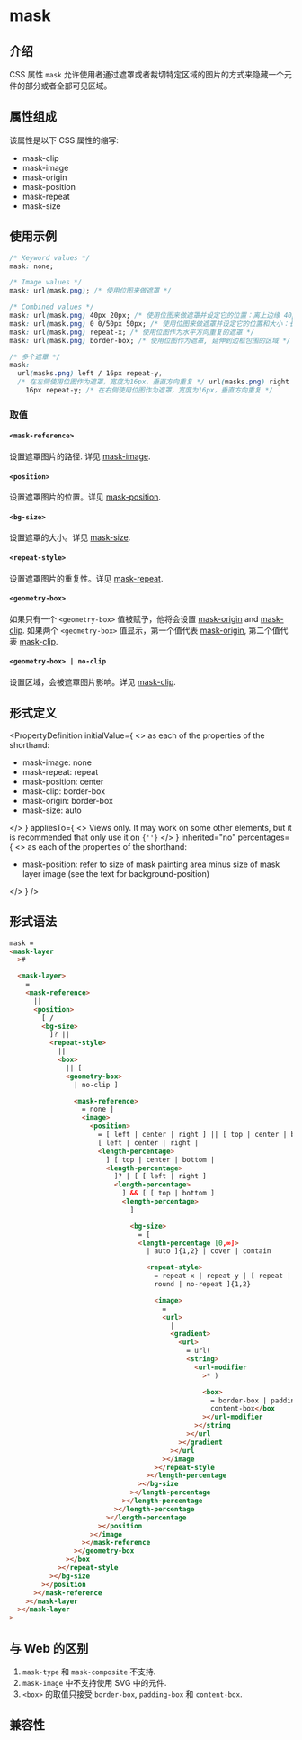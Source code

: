 # mask

## 介绍

CSS 属性 `mask` 允许使用者通过遮罩或者裁切特定区域的图片的方式来隐藏一个元件的部分或者全部可见区域。

## 属性组成

该属性是以下 CSS 属性的缩写:

- mask-clip
- mask-image
- mask-origin
- mask-position
- mask-repeat
- mask-size

## 使用示例


<Go
  example="css-api"
  defaultFile="src/mask/App.tsx"
  img="/assets/doc/css/mask.jpg"
  entry="src/mask"
  defaultEntryFile="dist/mask.lynx.bundle"
/>

```css
/* Keyword values */
mask: none;

/* Image values */
mask: url(mask.png); /* 使用位图来做遮罩 */

/* Combined values */
mask: url(mask.png) 40px 20px; /* 使用位图来做遮罩并设定它的位置：离上边缘 40px，离左边缘 20px */
mask: url(mask.png) 0 0/50px 50px; /* 使用位图来做遮罩并设定它的位置和大小：长宽都是 50px */
mask: url(mask.png) repeat-x; /* 使用位图作为水平方向重复的遮罩 */
mask: url(mask.png) border-box; /* 使用位图作为遮罩, 延伸到边框包围的区域 */

/* 多个遮罩 */
mask:
  url(masks.png) left / 16px repeat-y,
  /* 在左侧使用位图作为遮罩，宽度为16px，垂直方向重复 */ url(masks.png) right /
    16px repeat-y; /* 在右侧使用位图作为遮罩，宽度为16px，垂直方向重复 */
```

### 取值

#### `<mask-reference>`

设置遮罩图片的路径. 详见 [mask-image](./mask-image).

#### `<position>`

设置遮罩图片的位置。详见 [mask-position]().

#### `<bg-size>`

设置遮罩的大小。详见 [mask-size]().

#### `<repeat-style>`

设置遮罩图片的重复性。详见 [mask-repeat]().

#### `<geometry-box>`

如果只有一个 `<geometry-box>` 值被赋予，他将会设置 [mask-origin]() and [mask-clip](). 如果两个 `<geometry-box>` 值显示，第一个值代表 [mask-origin](), 第二个值代表 [mask-clip]().

#### `<geometry-box> | no-clip`

设置区域，会被遮罩图片影响。详见 [mask-clip]().

## 形式定义


<PropertyDefinition
  initialValue={
    <>
      as each of the properties of the shorthand: <br />
      <ul>
        <li>mask-image: none</li>
        <li>mask-repeat: repeat</li>
        <li>mask-position: center</li>
        <li>mask-clip: border-box</li>
        <li>mask-origin: border-box</li>
        <li>mask-size: auto</li>
      </ul>
    </>
  }
  appliesTo={
    <>
      Views only. It may work on some other elements, but it is recommended that
      only use it on <code>{'<view>'}</code>
    </>
  }
  inherited="no"
  percentages={
    <>
      as each of the properties of the shorthand: <br />
      <ul>
        <li>
          mask-position: refer to size of mask painting area minus size of mask
          layer image (see the text for background-position)
        </li>
      </ul>
    </>
  }
/>

## 形式语法

```html
mask =
<mask-layer
  >#

  <mask-layer>
    =
    <mask-reference>
      ||
      <position>
        [ /
        <bg-size>
          ]? ||
          <repeat-style>
            ||
            <box>
              || [
              <geometry-box>
                | no-clip ]

                <mask-reference>
                  = none |
                  <image>
                    <position>
                      = [ left | center | right ] || [ top | center | bottom ] |
                      [ left | center | right |
                      <length-percentage>
                        ] [ top | center | bottom |
                        <length-percentage>
                          ]? | [ [ left | right ]
                          <length-percentage>
                            ] && [ [ top | bottom ]
                            <length-percentage>
                              ]

                              <bg-size>
                                = [
                                <length-percentage [0,∞]>
                                  | auto ]{1,2} | cover | contain

                                  <repeat-style>
                                    = repeat-x | repeat-y | [ repeat | space |
                                    round | no-repeat ]{1,2}

                                    <image>
                                      =
                                      <url>
                                        |
                                        <gradient>
                                          <url>
                                            = url(
                                            <string>
                                              <url-modifier
                                                >* )

                                                <box>
                                                  = border-box | padding-box |
                                                  content-box</box
                                                ></url-modifier
                                              ></string
                                            ></url
                                          ></gradient
                                        ></url
                                      ></image
                                    ></repeat-style
                                  ></length-percentage
                                ></bg-size
                              ></length-percentage
                            ></length-percentage
                          ></length-percentage
                        ></length-percentage
                      ></position
                    ></image
                  ></mask-reference
                ></geometry-box
              ></box
            ></repeat-style
          ></bg-size
        ></position
      ></mask-reference
    ></mask-layer
  ></mask-layer
>
```

## 与 Web 的区别

1. `mask-type` 和 `mask-composite` 不支持.
2. `mask-image` 中不支持使用 SVG 中的元件.
3. `<box>` 的取值只接受 `border-box`, `padding-box` 和 `content-box`.

## 兼容性


<LegacyCompatTable metadata="css/properties/mask" />

